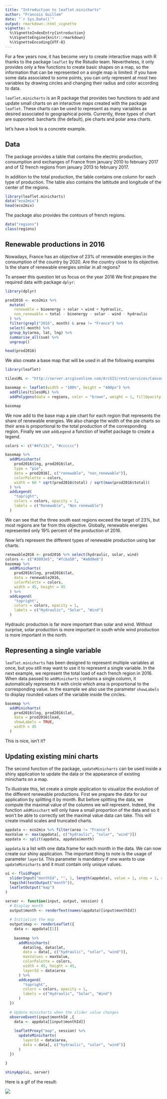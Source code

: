 ---
title: "Introduction to leaflet.minicharts"
author: "Francois Guillem"
date: "`r Sys.Date()`"
output: rmarkdown::html_vignette
vignette: >
  %\VignetteIndexEntry{introduction}
  %\VignetteEngine{knitr::rmarkdown}
  %\VignetteEncoding{UTF-8}
---

For a few years now, it has become very to create interactive maps with R thanks to the package `leaflet` by the Rstudio team. Nevertheless, it only provides only a few functions to create basic shapes on a map, so the information that can be represented on a single map is limited: if you have some data associated to some points, you can only represent at most two variables by drawing circles and changing their radius and color according to data.

`leaflet.minicharts` is an R package that provides two functions to add and update small charts on an interactive maps created with the package `leaflet`. These charts can be used to represent as many variables as desired associated to geographical points. Currently, three types of chart are supported: barcharts (the default), pie charts and polar area charts.

let's have a look to a concrete example.

## Data

The package provides a table that contains the electric production, consumption and exchanges of France from january 2010 to february 2017 and of 12 french regions from january 2013 to february 2017. 

In addition to the total production, the table contains one column for each type of production. The table also contains the lattitude and longitude of the center of the regions.

```{r}
library(leaflet.minicharts)
data("eco2mix")
head(eco2mix)
```

The package also provides the contours of french regions.

```{r}
data("regions")
class(regions)
```

## Renewable productions in 2016

Nowadays, France has an objective of 23% of renewable energies in the consumption of the country by 2020. Are the country close to its objective. Is the share of renewable energies similar in all regions? 

To answer this question let us focus on the year 2016 We first prepare the required data with package `dplyr`:

```{r message=FALSE}
library(dplyr)

prod2016 <- eco2mix %>%
  mutate(
    renewable = bioenergy + solar + wind + hydraulic,
    non_renewable = total - bioenergy - solar - wind - hydraulic
  ) %>%
  filter(grepl("2016", month) & area != "France") %>%
  select(-month) %>%
  group_by(area, lat, lng) %>%
  summarise_all(sum) %>%
  ungroup()

head(prod2016)
```

We also create a base map that will be used in all the following examples

```{r message=FALSE}
library(leaflet)

tilesURL <- "http://server.arcgisonline.com/ArcGIS/rest/services/Canvas/World_Light_Gray_Base/MapServer/tile/{z}/{y}/{x}"

basemap <- leaflet(width = "100%", height = "400px") %>%
  addTiles(tilesURL) %>%
  addPolygons(data = regions, color = "brown", weight = 1, fillOpacity = 0)

basemap
```

We now add to the base map a pie chart for each region that represents the share of renewable energies. We also change the width of the pie charts so their area is proportional to the total production of the corresponding region. Finally we use `addLegend` a function of leaflet package to create a legend.

```{r}
colors <- c("#4fc13c", "#cccccc")

basemap %>%
  addMinicharts(
    prod2016$lng, prod2016$lat,
    type = "pie",
    data = prod2016[, c("renewable", "non_renewable")], 
    colorPalette = colors, 
    width = 60 * sqrt(prod2016$total) / sqrt(max(prod2016$total))
  ) %>% 
  addLegend(
    "topright",
    colors = colors, opacity = 1,
    labels = c("Renewable", "Non renewable")
  )
```

We can see that the three south east regions exceed the target of 23%, but most regions are far from this objective. Globally, renewable energies represented only 19% percent of the production of 2016. 

Now let's represent the different types of renewable production using bar charts.

```{r}
renewable2016 <- prod2016 %>% select(hydraulic, solar, wind)
colors <- c("#3093e5", "#fcba50", "#a0d9e8")
basemap %>%
  addMinicharts(
    prod2016$lng, prod2016$lat,
    data = renewable2016,
    colorPalette = colors,
    width = 45, height = 45
  ) %>% 
  addLegend(
    "topright",
    colors = colors, opacity = 1,
    labels = c("Hydraulic", "Solar", "Wind")
  )
```

Hydraulic production is far more important than solar and wind. Without surprise, solar production is more important in south while wind production is more important in the north.

## Representing a single variable

`leaflet.minicharts` has been designed to represent multiple variables at once, but you still may want to use it to represent a single variable. In the next example, we represent the total load of each french region in 2016. When data passed to `addMinicharts` contains a single column, it automatically represents it with circle which area is proportional to the corresponding value. In the example we also use the parameter `showLabels` to display rounded values of the variable inside the circles. 

```{r}
basemap %>%
  addMinicharts(
    prod2016$lng, prod2016$lat,
    data = prod2016$load,
    showLabels = TRUE,
    width = 45
  )
```

This is nice, isn't it?

## Updating existing mini charts

The second function of the package, `updateMinicharts` can be used inside a shiny application to update the data or the appearance of existing minicharts on a map. 

To illustrate this, let create a simple application to visualize the evolution of the different renewable productions. First we prepare the data for our application by splitting it by month. But before splitting the data, we compute the maximal value of the columns we will represent. Indeed, the function `addMinichart` will only have a small proportion of the data and so it won't be able to correctly set the maximal value data can take. This will create invalid scales and truncated charts.

```{r}
appdata <- eco2mix %>% filter(area != "France")
maxValue <- max(appdata[, c("hydraulic", "solar", "wind")])
appdata <- split(appdata, appdata$month)
```

`appdata` is a list with one data.frame for each month in the data. We can now create our shiny application. The important thing to note is the usage of parameter `layerId`. This parameter is mandatory if one wants to use `updateMinicharts` and it must contain only unique values.

```{r eval=FALSE}
ui <- fluidPage(
  sliderInput("monthId", "", 1, length(appdata), value = 1, step = 1, animate = TRUE),
  tags$h4(textOutput("month")),
  leafletOutput("map")
)

server <- function(input, output, session) {
  # Display month
  output$month <- renderText(names(appdata)[input$monthId])
  
  # Initialize the map
  output$map <- renderLeaflet({
    data <- appdata[[1]]
    
    basemap %>% 
      addMinicharts(
        data$lng, data$lat, 
        data = data[, c("hydraulic", "solar", "wind")],
        maxValues = maxValue,
        colorPalette = colors,
        width = 45, height = 45,
        layerId = data$area
      ) %>% 
      addLegend(
        "topright",
        colors = colors, opacity = 1,
        labels = c("Hydraulic", "Solar", "Wind")
      )
  })
  
  # Update minicharts when the slider value changes
  observeEvent(input$monthId ,{
    data <- appdata[[input$monthId]]
    
    leafletProxy("map", session) %>% 
      updateMinicharts(
        layerId = data$area,
        data = data[, c("hydraulic", "solar", "wind")]
      )
  })
  
}

shinyApp(ui, server)
```

Here is a gif of the result:

![](minicharts_shiny.gif)
